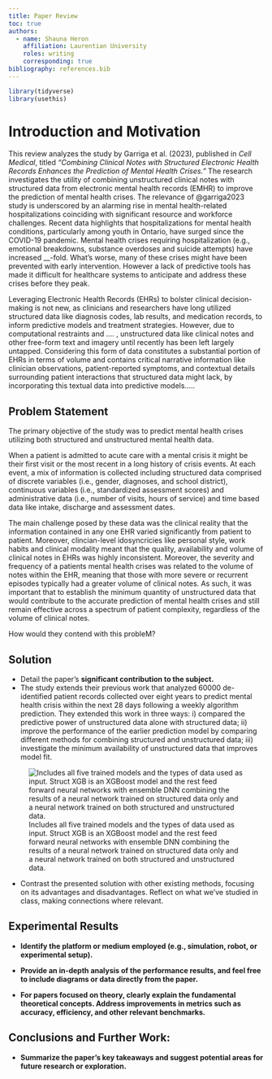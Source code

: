 ```yaml
---
title: Paper Review
toc: true
authors:
  - name: Shauna Heron
    affiliation: Laurentian University
    roles: writing
    corresponding: true
bibliography: references.bib
---
```


```r
library(tidyverse)
library(usethis)

```

# **Introduction and Motivation**

This review analyzes the study by Garriga et al. (2023), published in *Cell Medical*, titled *"Combining Clinical Notes with Structured Electronic Health Records Enhances the Prediction of Mental Health Crises."* The research investigates the utility of combining unstructured clinical notes with structured data from electronic mental health records (EMHR) to improve the prediction of mental health crises. The relevance of @garriga2023 study is underscored by an alarming rise in mental health-related hospitalizations coinciding with significant resource and workforce challenges. Recent data highlights that hospitalizations for mental health conditions, particularly among youth in Ontario, have surged since the COVID-19 pandemic. Mental health crises requiring hospitalization (e.g., emotional breakdowns, substance overdoses and suicide attempts) have increased \_\_-fold. What's worse, many of these crises might have been prevented with early intervention. However a lack of predictive tools has made it difficult for healthcare systems to anticipate and address these crises before they peak.

Leveraging Electronic Health Records (EHRs) to bolster clinical decision-making is not new, as clinicians and researchers have long utilized structured data like diagnosis codes, lab results, and medication records, to inform predictive models and treatment strategies. However, due to computational restraints and .... , unstructured data like clinical notes and other free-form text and imagery until recently has been left largely untapped. Considering this form of data constitutes a substantial portion of EHRs in terms of volume and contains critical narrative information like clinician observations, patient-reported symptoms, and contextual details surrounding patient interactions that structured data might lack, by incorporating this textual data into predictive models.....

## Problem Statement

The primary objective of the study was to predict mental health crises utilizing both structured and unstructured mental health data.

When a patient is admitted to acute care with a mental crisis it might be their first visit or the most recent in a long history of crisis events. At each event, a mix of information is collected including structured data comprised of discrete variables (i.e., gender, diagnoses, and school district), continuous variables (i.e., standardized assessment scores) and administrative data (i.e., number of visits, hours of service) and time based data like intake, discharge and assessment dates.

The main challenge posed by these data was the clinical reality that the information contained in any one EHR varied significantly from patient to patient. Moreover, clincian-level idosyncricies like personal style, work habits and clinical modality meant that the quality, availability and volume of clinical notes in EHRs was highly inconsistent. Moreover, the severity and frequency of a patients mental health crises was related to the volume of notes within the EHR, meaning that those with more severe or recurrent episodes typically had a greater volume of clinical notes. As such, it was important that to establish the minimum quantity of unstructured data that would contribute to the accurate prediction of mental health crises and still remain effective across a spectrum of patient complexity, regardless of the volume of clinical notes.

How would they contend with this probleM?

## **Solution**

-   Detail the paper's **significant contribution to the subject.**
-   The study extends their previous work that analyzed 60000 de-identified patient records collected over eight years to predict mental health crisis within the next 28 days following a weekly algorithm prediction. They extended this work in three ways: i) compared the predictive power of unstructured data alone with structured data; ii) improve the performance of the earlier prediction model by comparing different methods for combining structured and unstructured data; iii) investigate the minimum availability of unstructured data that improves model fit.

![Includes all five trained models and the types of data used as input. Struct XGB is an XGBoost model and the rest feed forward neural networks with ensemble DNN combining the results of a neural network trained on structured data only and a neural network trained on both structured and unstructured data.](images/paste-1.png)

-   Contrast the presented solution with other existing methods, focusing on its advantages and disadvantages. Reflect on what we've studied in class, making connections where relevant.

## **Experimental Results**

-   **Identify the platform or medium employed (e.g., simulation, robot, or experimental setup).**

-   **Provide an in-depth analysis of the performance results, and feel free to include diagrams or data directly from the paper.**

-   **For papers focused on theory, clearly explain the fundamental theoretical concepts. Address improvements in metrics such as accuracy, efficiency, and other relevant benchmarks.**

## **Conclusions and Further Work:**

-   **Summarize the paper's key takeaways and suggest potential areas for future research or exploration.**